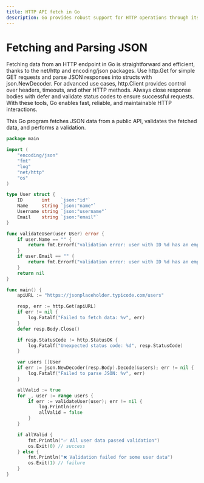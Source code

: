 ```yaml
---
title: HTTP API fetch in Go
description: Go provides robust support for HTTP operations through its standard net/http package
---
```


# Fetching and Parsing JSON

Fetching data from an HTTP endpoint in Go is straightforward and efficient, thanks to the net/http and encoding/json packages.
Use http.Get for simple GET requests and parse JSON responses into structs with json.NewDecoder.
For advanced use cases, http.Client provides control over headers, timeouts, and other HTTP methods.
Always close response bodies with defer and validate status codes to ensure successful requests. With these tools, Go enables fast, reliable, and maintainable HTTP interactions.

This Go program fetches JSON data from a public API, validates the fetched data, and performs a validation.
```go
package main

import (
	"encoding/json"
	"fmt"
	"log"
	"net/http"
	"os"
)

type User struct {
	ID       int    `json:"id"`
	Name     string `json:"name"`
	Username string `json:"username"`
	Email    string `json:"email"`
}

func validateUser(user User) error {
	if user.Name == "" {
		return fmt.Errorf("validation error: user with ID %d has an empty name", user.ID)
	}
	if user.Email == "" {
		return fmt.Errorf("validation error: user with ID %d has an empty email", user.ID)
	}
	return nil
}

func main() {
	apiURL := "https://jsonplaceholder.typicode.com/users"

	resp, err := http.Get(apiURL)
	if err != nil {
		log.Fatalf("Failed to fetch data: %v", err)
	}
	defer resp.Body.Close()

	if resp.StatusCode != http.StatusOK {
		log.Fatalf("Unexpected status code: %d", resp.StatusCode)
	}

	var users []User
	if err := json.NewDecoder(resp.Body).Decode(&users); err != nil {
		log.Fatalf("Failed to parse JSON: %v", err)
	}

	allValid := true
	for _, user := range users {
		if err := validateUser(user); err != nil {
			log.Println(err)
			allValid = false
		}
	}

	if allValid {
		fmt.Println("✅ All user data passed validation")
		os.Exit(0) // success
	} else {
		fmt.Println("❌ Validation failed for some user data")
		os.Exit(1) // failure
	}
}
```